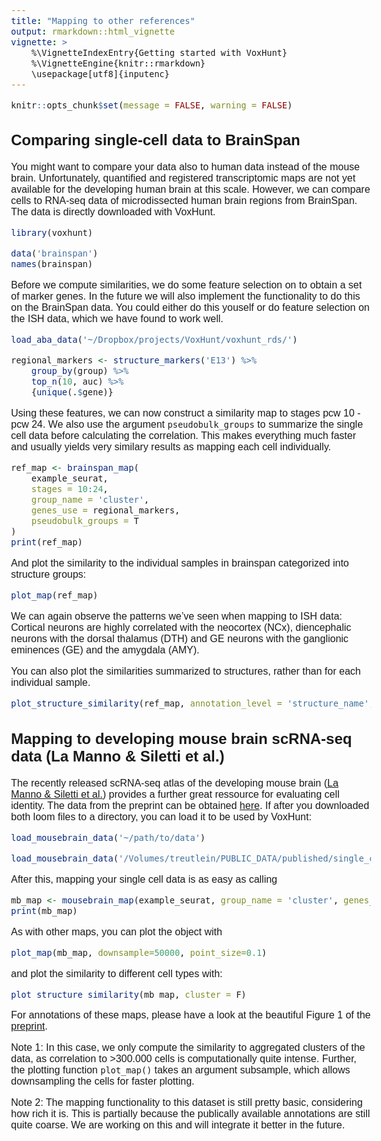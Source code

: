 ```yaml
---
title: "Mapping to other references"
output: rmarkdown::html_vignette
vignette: >
    %\VignetteIndexEntry{Getting started with VoxHunt}
    %\VignetteEngine{knitr::rmarkdown}
    \usepackage[utf8]{inputenc}
---
```


<style type="text/css">
body{
    font-family: Helvetica;
    font-size: 12pt;
}
</style>

```r
knitr::opts_chunk$set(message = FALSE, warning = FALSE)
```

## Comparing single-cell data to BrainSpan

You might want to compare your data also to human data instead of the mouse brain. Unfortunately, quantified and registered transcriptomic maps are not yet available for the developing human brain at this scale. However, we can compare cells to RNA-seq data of microdissected human brain regions from BrainSpan. The data is directly downloaded with VoxHunt.

```r
library(voxhunt)
```
```r
data('brainspan')
names(brainspan)
```

Before we compute similarities, we do some feature selection on to obtain a set of marker genes. In the future we will also implement the functionality to do this on the BrainSpan data. You could either do this youself or do feature selection on the ISH data, which we have found to work well.

```r
load_aba_data('~/Dropbox/projects/VoxHunt/voxhunt_rds/')
```

```r
regional_markers <- structure_markers('E13') %>%
    group_by(group) %>%
    top_n(10, auc) %>% 
    {unique(.$gene)}
```

Using these features, we can now construct a similarity map to stages pcw 10 - pcw 24. We also use the argument `pseudobulk_groups` to summarize the single cell data before calculating the correlation. This makes everything much faster and usually yields very similary results as mapping each cell individually.

```r
ref_map <- brainspan_map(
    example_seurat,
    stages = 10:24,
    group_name = 'cluster',
    genes_use = regional_markers,
    pseudobulk_groups = T
)
print(ref_map)
```

And plot the similarity to the individual samples in brainspan categorized into structure groups:

```r
plot_map(ref_map)
```

We can again observe the patterns we've seen when mapping to ISH data: Cortical neurons are highly correlated with the neocortex (NCx), diencephalic neurons with the dorsal thalamus (DTH) and GE neurons with the ganglionic eminences (GE) and the amygdala (AMY). 

You can also plot the similarities summarized to structures, rather than for each individual sample.

```r
plot_structure_similarity(ref_map, annotation_level = 'structure_name', scale = F)
```



## Mapping to developing mouse brain scRNA-seq data (La Manno & Siletti et al.)

The recently released scRNA-seq atlas of the developing mouse brain ([La Manno & Siletti et al.](https://www.biorxiv.org/content/10.1101/2020.07.02.184051v1)) provides a further great ressource for evaluating cell identity. The data from the preprint can be obtained [here](http://mousebrain.org/downloads.html). If after you downloaded both loom files to a directory, you can load it to be used by VoxHunt:

```r
load_mousebrain_data('~/path/to/data')
```
```r
load_mousebrain_data('/Volumes/treutlein/PUBLIC_DATA/published/single_cell/2020_linnarson_dev_mouse_brain')
```

After this, mapping your single cell data is as easy as calling

```r
mb_map <- mousebrain_map(example_seurat, group_name = 'cluster', genes_use = regional_markers)
print(mb_map)
```

As with other maps, you can plot the object with

```r
plot_map(mb_map, downsample=50000, point_size=0.1)
```

and plot the similarity to different cell types with:

```r
plot_structure_similarity(mb_map, cluster = F)
```

For annotations of these maps, please have a look at the beautiful Figure 1 of the [preprint](https://www.biorxiv.org/content/10.1101/2020.07.02.184051v1).

Note 1: In this case, we only compute the similarity to aggregated clusters of the data, as correlation to >300.000 cells is computationally quite intense. Further, the plotting function `plot_map()` takes an argument subsample, which allows downsampling the cells for faster plotting.

Note 2: The mapping functionality to this dataset is still pretty basic, considering how rich it is. This is partially because the publically available annotations are still quite coarse. We are working on this and will integrate it better in the future.

